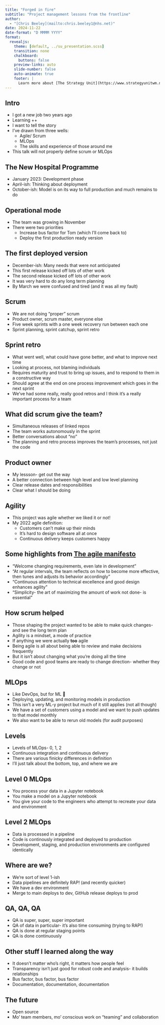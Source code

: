 ```yaml
---
title: "Forged in fire"
subtitle: "Project management lessons from the frontline"
author: 
  - "[Chris Beeley](mailto:chris.beeley1@nhs.net)"
date: 2024-11-22
date-format: "D MMMM YYYY"
format:
  revealjs:
    theme: [default, ../su_presentation.scss]
    transition: none
    chalkboard:
      buttons: false
    preview-links: auto
    slide-number: false
    auto-animate: true
    footer: |
      Learn more about [The Strategy Unit](https://www.strategyunitwm.nhs.uk/)
---
```


## Intro

* I got a new job two years ago
* Learning ++
* I want to tell the story
* I've drawn from three wells:
  * Agile/ Scrum
  * MLOps
  * The skills and experience of those around me
* This talk will not properly define scrum or MLOps

## The New Hospital Programme

* January 2023: Development phase
* April-ish: Thinking about deployment
* October-ish: Model is on its way to full production and much remains to do

## Operational mode

* The team was growing in November
* There were two priorities
  * Increase bus factor for Tom (which I'll come back to)
  * Deploy the first production ready version

## The first deployed version

* December-ish: Many needs that were not anticipated
* This first release kicked off lots of other work
* The second release kicked off lots of other work
* It was very hard to do any long term planning
* By March we were confused and tired (and it was all my fault)

## Scrum

* We are not doing "proper" scrum
* Product owner, scrum master, everyone else
* Five week sprints with a one week recovery run between each one
* Sprint planning, sprint catchup, sprint retro

## Sprint retro

* What went well, what could have gone better, and what to improve next time
* Looking at process, not blaming individuals
* Requires maturity and trust to bring up issues, and to respond to them in a constructive way
* Should agree at the end on one process improvement which goes in the next sprint
* We've had some really, really good retros and I think it's a really important process for a team

## What did scrum give the team?

* Simultaneous releases of linked repos
* The team works autonomously in the sprint
* Better conversations about "no"
* The planning and retro process improves the team's processes, not just the code

## Product owner

* My lessson- get out the way
* A better connection between high level and low level planning
* Clear release dates and responsibilities
* Clear what I should be doing

## Agility

* This project was agile whether we liked it or not!
* My 2022 agile definition:
  * Customers can't make up their minds
  * It's hard to design software all at once
  * Continuous delivery keeps customers happy

## Some highlights from [The agile manifesto](https://agilemanifesto.org/)

* "Welcome changing requirements, even late in development"
* "At regular intervals, the team reflects on how to become more effective, then tunes and adjusts its behavior accordingly"
* "Continuous attention to technical excellence and good design enhances agility"
* "Simplicity- the art of maximizing the amount of work not done- is essential"

## How scrum helped

* Those shaping the project wanted to be able to make quick changes- and see the long term plan
* Agility is a mindset, a mode of practice
* If anything we were actually **too** agile
* Being agile is all about being able to review and make decisions frequently
* But it isn't about changing what you're doing all the time
* Good code and good teams are ready to change direction- whether they change or not

## MLOps

* Like DevOps, but for ML 🙂
* Deploying, updating, and monitoring models in production
* This isn't a very ML-y project but much of it still applies (not all though)
* We have a set of customers using a model and we want to push updates to that model monthly
* We also want to be able to rerun old models (for audit purposes)

## Levels

* Levels of MLOps- 0, 1, 2
* Continuous integration and continuous delivery
* There are various finicky differences in definition
* I'll just talk about the bottom, top, and where we are

## Level 0 MLOps

* You process your data in a Jupyter notebook
* You make a model on a Jupyter notebook
* You give your code to the engineers who attempt to recreate your data and environment

## Level 2 MLOps

* Data is processed in a pipeline
* Code is continously integrated and deployed to production
* Development, staging, and production environments are configured identically

## Where are we?

* We're sort of level 1-ish
* Data pipelines are definitely RAP! (and recently quicker)
* We have a dev environment
* Merge to main deploys to dev, GitHub release deploys to prod

## QA, QA, QA

* QA is super, super, super important
* QA of data in particular- it's also time consuming (trying to RAP!)
* QA is done at regular staging points
* QA is done continuously

## Other stuff I learned along the way

* It doesn't matter who's right, it matters how people feel
* Transparency isn't just good for robust code and analysis- it builds relationships
* Bus factor, bus factor, bus factor
* Documentation, documentation, documentation

## The future

* Open source
* Mo' team members, mo' conscious work on "teaming" and collaboration
